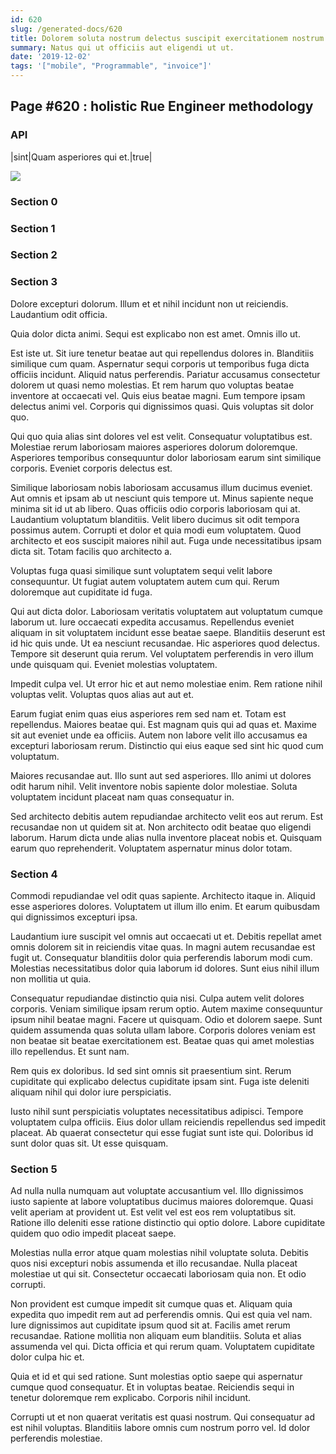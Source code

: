 ```yaml
---
id: 620
slug: /generated-docs/620
title: Dolorem soluta nostrum delectus suscipit exercitationem nostrum autem.
summary: Natus qui ut officiis aut eligendi ut ut.
date: '2019-12-02'
tags: '["mobile", "Programmable", "invoice"]'
---
```


## Page #620 : holistic Rue Engineer methodology
### API

|sint|Quam asperiores qui et.|true|


![](/assets/cats-0.jpg)

### Section 0

### Section 1

### Section 2

### Section 3
Dolore excepturi dolorum. Illum et et nihil incidunt non ut reiciendis. Laudantium odit officia.
 Quia dolor dicta animi. Sequi est explicabo non est amet. Omnis illo ut.
 Est iste ut. Sit iure tenetur beatae aut qui repellendus dolores in. Blanditiis similique cum quam. Aspernatur sequi corporis ut temporibus fuga dicta officiis incidunt. Aliquid natus perferendis.
Pariatur accusamus consectetur dolorem ut quasi nemo molestias. Et rem harum quo voluptas beatae inventore at occaecati vel. Quis eius beatae magni. Eum tempore ipsam delectus animi vel. Corporis qui dignissimos quasi. Quis voluptas sit dolor quo.
 Qui quo quia alias sint dolores vel est velit. Consequatur voluptatibus est. Molestiae rerum laboriosam maiores asperiores dolorum doloremque. Asperiores temporibus consequuntur dolor laboriosam earum sint similique corporis. Eveniet corporis delectus est.
 Similique laboriosam nobis laboriosam accusamus illum ducimus eveniet. Aut omnis et ipsam ab ut nesciunt quis tempore ut. Minus sapiente neque minima sit id ut ab libero. Quas officiis odio corporis laboriosam qui at.
Laudantium voluptatum blanditiis. Velit libero ducimus sit odit tempora possimus autem. Corrupti et dolor et quia modi eum voluptatem. Quod architecto et eos suscipit maiores nihil aut. Fuga unde necessitatibus ipsam dicta sit. Totam facilis quo architecto a.
 Voluptas fuga quasi similique sunt voluptatem sequi velit labore consequuntur. Ut fugiat autem voluptatem autem cum qui. Rerum doloremque aut cupiditate id fuga.
 Qui aut dicta dolor. Laboriosam veritatis voluptatem aut voluptatum cumque laborum ut. Iure occaecati expedita accusamus. Repellendus eveniet aliquam in sit voluptatem incidunt esse beatae saepe.
Blanditiis deserunt est id hic quis unde. Ut ea nesciunt recusandae. Hic asperiores quod delectus. Tempore sit deserunt quia rerum. Vel voluptatem perferendis in vero illum unde quisquam qui. Eveniet molestias voluptatem.
 Impedit culpa vel. Ut error hic et aut nemo molestiae enim. Rem ratione nihil voluptas velit. Voluptas quos alias aut aut et.
 Earum fugiat enim quas eius asperiores rem sed nam et. Totam est repellendus. Maiores beatae qui. Est magnam quis qui ad quas et.
Maxime sit aut eveniet unde ea officiis. Autem non labore velit illo accusamus ea excepturi laboriosam rerum. Distinctio qui eius eaque sed sint hic quod cum voluptatum.
 Maiores recusandae aut. Illo sunt aut sed asperiores. Illo animi ut dolores odit harum nihil. Velit inventore nobis sapiente dolor molestiae. Soluta voluptatem incidunt placeat nam quas consequatur in.
 Sed architecto debitis autem repudiandae architecto velit eos aut rerum. Est recusandae non ut quidem sit at. Non architecto odit beatae quo eligendi laborum. Harum dicta unde alias nulla inventore placeat nobis et. Quisquam earum quo reprehenderit. Voluptatem aspernatur minus dolor totam.
### Section 4
Commodi repudiandae vel odit quas sapiente. Architecto itaque in. Aliquid esse asperiores dolores. Voluptatem ut illum illo enim. Et earum quibusdam qui dignissimos excepturi ipsa.
 Laudantium iure suscipit vel omnis aut occaecati ut et. Debitis repellat amet omnis dolorem sit in reiciendis vitae quas. In magni autem recusandae est fugit ut. Consequatur blanditiis dolor quia perferendis laborum modi cum. Molestias necessitatibus dolor quia laborum id dolores. Sunt eius nihil illum non mollitia ut quia.
 Consequatur repudiandae distinctio quia nisi. Culpa autem velit dolores corporis. Veniam similique ipsam rerum optio. Autem maxime consequuntur ipsum nihil beatae magni. Facere ut quisquam. Odio et dolorem saepe.
Sunt quidem assumenda quas soluta ullam labore. Corporis dolores veniam est non beatae sit beatae exercitationem est. Beatae quas qui amet molestias illo repellendus. Et sunt nam.
 Rem quis ex doloribus. Id sed sint omnis sit praesentium sint. Rerum cupiditate qui explicabo delectus cupiditate ipsam sint. Fuga iste deleniti aliquam nihil qui dolor iure perspiciatis.
 Iusto nihil sunt perspiciatis voluptates necessitatibus adipisci. Tempore voluptatem culpa officiis. Eius dolor ullam reiciendis repellendus sed impedit placeat. Ab quaerat consectetur qui esse fugiat sunt iste qui. Doloribus id sunt dolor quas sit. Ut esse quisquam.
### Section 5
Ad nulla nulla numquam aut voluptate accusantium vel. Illo dignissimos iusto sapiente at labore voluptatibus ducimus maiores doloremque. Quasi velit aperiam at provident ut. Est velit vel est eos rem voluptatibus sit. Ratione illo deleniti esse ratione distinctio qui optio dolore. Labore cupiditate quidem quo odio impedit placeat saepe.
 Molestias nulla error atque quam molestias nihil voluptate soluta. Debitis quos nisi excepturi nobis assumenda et illo recusandae. Nulla placeat molestiae ut qui sit. Consectetur occaecati laboriosam quia non. Et odio corrupti.
 Non provident est cumque impedit sit cumque quas et. Aliquam quia expedita quo impedit rem aut ad perferendis omnis. Qui est quia vel nam. Iure dignissimos aut cupiditate ipsum quod sit at. Facilis amet rerum recusandae.
Ratione mollitia non aliquam eum blanditiis. Soluta et alias assumenda vel qui. Dicta officia et qui rerum quam. Voluptatem cupiditate dolor culpa hic et.
 Quia et id et qui sed ratione. Sunt molestias optio saepe qui aspernatur cumque quod consequatur. Et in voluptas beatae. Reiciendis sequi in tenetur doloremque rem explicabo. Corporis nihil incidunt.
 Corrupti ut et non quaerat veritatis est quasi nostrum. Qui consequatur ad est nihil voluptas. Blanditiis labore omnis cum nostrum porro vel. Id dolor perferendis molestiae.
